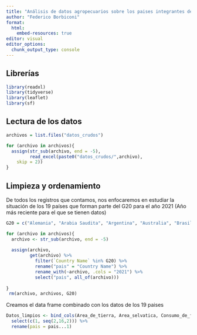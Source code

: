 ```yaml
---
title: "Análisis de datos agropecuarios sobre los paises integrantes del G20"
author: "Federico Borbiconi"
format: 
  html:
    embed-resources: true
editor: visual
editor_options: 
  chunk_output_type: console
---
```


## Librerías

```r
library(readxl)
library(tidyverse)
library(leaflet)
library(sf)
```

## Lectura de los datos

```r
archivos = list.files("datos_crudos")

for (archivo in archivos){
  assign(str_sub(archivo, end = -5),
         read_excel(paste0("datos_crudos/",archivo), 
    skip = 2))
}
```

## Limpieza y ordenamiento

De todos los registros que contamos, nos enfocaremos en estudiar la situación de los 19 países que forman parte del G20 para el año 2021 (Año más reciente para el que se tienen datos)

```r
G20 = c("Alemania", "Arabia Saudita", "Argentina", "Australia", "Brasil", "Canadá", "China", "Corea, República de", "Estados Unidos", "Francia", "India", "Indonesia", "Italia", "Japón", "México", "Reino Unido", "Federación de Rusia", "Sudáfrica", "Turquía")

for (archivo in archivos){
  archivo <- str_sub(archivo, end = -5)
  
  assign(archivo, 
         get(archivo) %>% 
           filter(`Country Name` %in% G20) %>% 
           rename("pais" = "Country Name") %>%
           rename_with(~archivo, .cols = "2021") %>% 
           select("pais", all_of(archivo)))            
    
}
 rm(archivo, archivos, G20)
```

Creamos el data frame combinado con los datos de los 19 paises

```r
Datos_limpios <- bind_cols(Area_de_tierra, Area_selvatica, Consumo_de_fertilizantes, Participacion_del_agro_PBI, Rendimiento_cereales, Tierra_utilizada_para_la_producción_de_cereales, Tierras_agricolas, Tierras_destinadas_al_cultivo_de_manera_permanente) %>% 
  select(c(1, seq(2,16,2))) %>% 
  rename(pais = pais...1)

```

